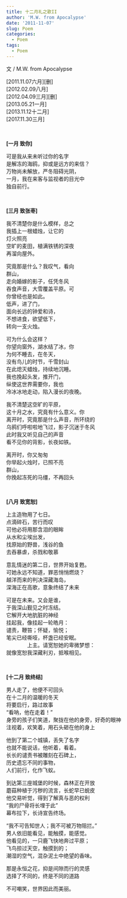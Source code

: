 ```yaml
---
title: 十二月礼之歌II
author: 'M.W. from Apocalypse'
date: '2011-11-07'
slug: Poem
categories:
  - Poem
tags:
  - Poem
---
```


<!--more-->

文 / M.W. from Apocalypse

[2011.11.07六月][删]  
[2012.02.09八月]  
[2012.04.09三月][删]  
[2013.05.21一月]  
[2013.11.12十二月]  
[2017.11.30三月]  

&nbsp;

**[一月 致你]**

可是我从来未听过你的名字  
是解冻的海鸥，抑或是远方的来信？  
万物尚未解放，严冬阻碍光阴，  
一月，我在来客与监视者的目光中  
独自前行。  

&nbsp;

**[三月 致张枣]**

我不清楚你是什么模样，总之  
我插上一根蜡烛，让它的  
灯火照亮  
空旷的麦田，植满铁锈的深夜  
再溜向屋外。  

究竟那是什么？我叹气，看向  
群山，  
走向婚嫁的影子，任凭冬风  
吞食声音，大雪覆盖平原。可  
你曾经也是如此。  
低声，进了门，  
面向长远的钟爱和诗，  
不想进食，欲望低下，  
转向一支火烛。  

可为什么会这样？  
你望向窗外，湖水结了冰，你  
为何不睡去，在冬天，  
没有鸟儿的时节，千雪封山  
在此熄灭蜡烛，持续地沉睡。  
我也挽起头发，推开门，  
纵使这世界需要你，我也  
冷冰冰地走动，陷入漫长的夜晚。  

我不清楚这空旷的平原，  
这十月之水，究竟有什么意义。你  
离开时，究竟那是什么声音，所环绕的  
乌鸦们呼啦啦地飞过，影子沉迷于冬风  
此时我又听见自己的声音  
看不见你的背影，长夜如铁。  

离开时，你又匆匆  
你举起火烛时，已照不亮  
群山，  
你挽起冻死的马缰，不再回头  

&nbsp;

**[八月 致宽恕]**

上主造物用了七日。  
点滴碎石，苦行而叹  
可他必将用那含泪的眼眸  
从水和尘埃出发，  
找原始的野兽，浅谷的鱼  
去吞暴虐，杀戮和敬慕  

意乱情迷的第二日，世界开始复甦。  
可她永远不知道，罪恶悄悄燃烧？  
越洋而来的判决深藏海岛，  
深海正在高歌，意象终结了未来  

可是在未来。又会是谁，  
于我深山觐见之时冻结。  
它解开大地肮脏的神经  
挂起我，像挂起一轮皓月：  
谴责，鞭笞；怀疑，愉悦；  
笔尖已经嘶哑，杯盏已经安眠。  
&emsp;&emsp;&emsp;&emsp;上主。请宽恕她的卑微梦想：  
就像宽恕我深藏利刃，抵喉相见。  

&nbsp;

**[十二月 致终结]**

男人走了，他便不可回头  
在十二月的温暖的冬天  
将要启行，路过故事  
“看呐，他在走着！”  
身旁的孩子们笑道，聚拢在他的身旁，好奇的眼神  
注视着，欢笑着，用石头砸在他的身上  

他到了第二个城镇，丢失了名字  
也就不能说话，他听着，看着。  
长长的谴责书被雕刻在石碑上，  
历史遗忘不同的事物，  
人们前行，化作飞蚁。  

到达第三座城堡的时候，森林正在开放  
蘑菇种植于污秽的流言，长蛇早已蜕皮  
他交易听觉，得到了解真与恶的权利  
“我的尸骨将长埋于此”  
幕布拉下，长诗宣告终场。  

“我不可告知世人；我不可被万物阻拦。”  
男人依旧能看见，能触摸，能感觉。  
他看见的，一只鹿飞快地奔过平原；  
飞鸟掠过天空，触摸到的；  
潮湿的空气，混杂泥土中绝望的香味。  

那是永恒之花，抑是间隙而行的灵感  
选择了不同的，终是不同的道路  

不可嘲笑，世界因此而美丽。  
